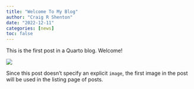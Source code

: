 ```yaml
---
title: "Welcome To My Blog"
author: "Craig R Shenton"
date: "2022-12-11"
categories: [news]
toc: false
---
```


This is the first post in a Quarto blog. Welcome!

![](thumbnail.jpg)

Since this post doesn't specify an explicit `image`, the first image in the post will be used in the listing page of posts.
